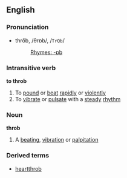 ==English==
===Pronunciation===
*thrŏb, /θrɒb/, /<tt>TrQb</tt>/
*:[[Rhymes:English:-ɒb|Rhymes: -ɒb]]

===Intransitive verb===
'''to throb'''

#To [[pound]] or [[beat]] [[rapidly]] or [[violently]]
#To [[vibrate]] or [[pulsate]] with a [[steady]] [[rhythm]]

===Noun===
'''throb'''
#A [[beating]], [[vibration]] or [[palpitation]]
===Derived terms===
*[[heartthrob]]